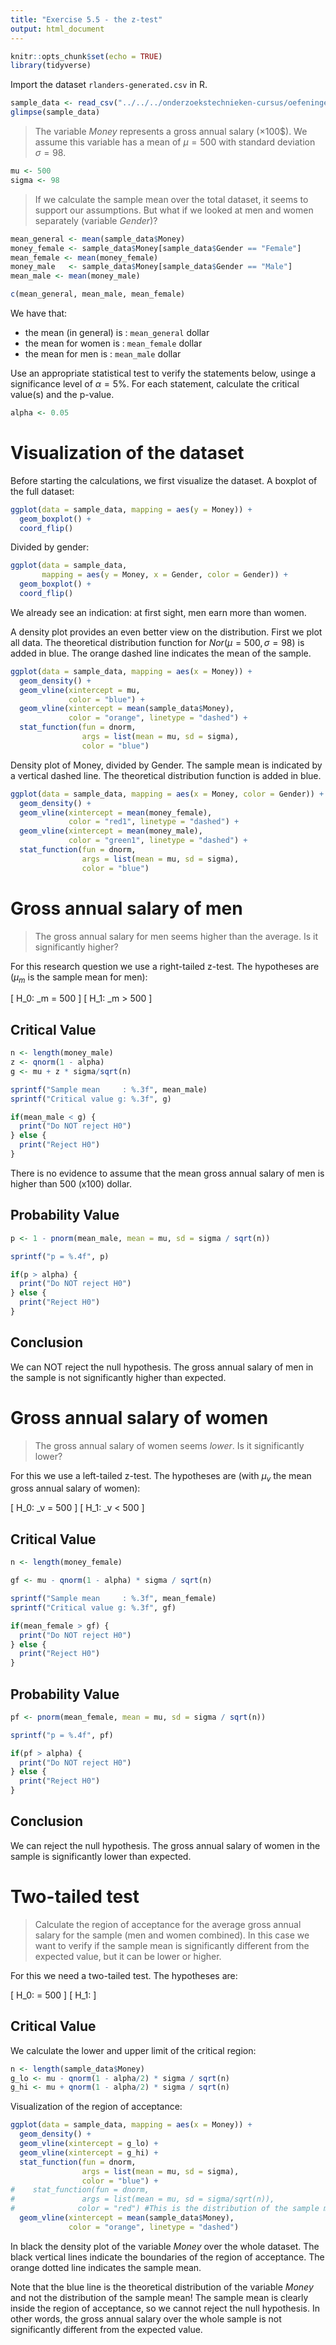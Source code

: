 ```yaml
---
title: "Exercise 5.5 - the z-test"
output: html_document
---
```


```r
knitr::opts_chunk$set(echo = TRUE)
library(tidyverse)
```
Import the dataset `rlanders-generated.csv` in R.

```r
sample_data <- read_csv("../../../onderzoekstechnieken-cursus/oefeningen/datasets/rlanders-generated.csv")
glimpse(sample_data)
```

> The variable *Money* represents a gross annual salary ($\times 100\$$). We assume this variable has a mean of $\mu = 500$ with standard deviation $\sigma = 98$.

```r
mu <- 500
sigma <- 98
```

> If we calculate the sample mean over the total dataset, it seems to support our assumptions. But what if we looked at men and women separately (variable *Gender*)?

```r
mean_general <- mean(sample_data$Money)
money_female <- sample_data$Money[sample_data$Gender == "Female"]
mean_female <- mean(money_female)
money_male   <- sample_data$Money[sample_data$Gender == "Male"]
mean_male <- mean(money_male)

c(mean_general, mean_male, mean_female)
```

We have that:

- the mean (in general) is : `mean_general` dollar
- the mean for women is : `mean_female` dollar
- the mean for men is : `mean_male` dollar

Use an appropriate statistical test to verify the statements below, usinge a significance level of $\alpha = 5\%$. For each statement, calculate the critical value(s) and the p-value.

```r
alpha <- 0.05
```

# Visualization of the dataset

Before starting the calculations, we first visualize the dataset.
A boxplot of the full dataset:

```r
ggplot(data = sample_data, mapping = aes(y = Money)) +
  geom_boxplot() +
  coord_flip()
```

Divided by gender:

```r
ggplot(data = sample_data,
       mapping = aes(y = Money, x = Gender, color = Gender)) +
  geom_boxplot() +
  coord_flip()
```

We already see an indication: at first sight, men earn more than women.

A density plot provides an even better view on the distribution. First we plot all data. The theoretical distribution function for *Nor*$(\mu = 500, \sigma = 98)$ is added in blue. The orange dashed line indicates the mean of the sample.

```r
ggplot(data = sample_data, mapping = aes(x = Money)) +
  geom_density() +
  geom_vline(xintercept = mu,
             color = "blue") +
  geom_vline(xintercept = mean(sample_data$Money),
             color = "orange", linetype = "dashed") +
  stat_function(fun = dnorm,
                args = list(mean = mu, sd = sigma),
                color = "blue")
```

Density plot of Money, divided by Gender. The sample mean is indicated by a vertical dashed line. The theoretical distribution function is added in blue.

```r
ggplot(data = sample_data, mapping = aes(x = Money, color = Gender)) +
  geom_density() +
  geom_vline(xintercept = mean(money_female),
             color = "red1", linetype = "dashed") +
  geom_vline(xintercept = mean(money_male),
             color = "green1", linetype = "dashed") +
  stat_function(fun = dnorm,
                args = list(mean = mu, sd = sigma),
                color = "blue")
```

# Gross annual salary of men

> The gross annual salary for men seems higher than the average. Is it significantly higher?

For this research question we use a right-tailed z-test. The hypotheses are ($\mu_m$ is the sample mean for men):

\[ H_0: \mu_m = 500 \]
\[ H_1: \mu_m > 500 \]

## Critical Value

```r
n <- length(money_male)
z <- qnorm(1 - alpha)
g <- mu + z * sigma/sqrt(n)

sprintf("Sample mean     : %.3f", mean_male)
sprintf("Critical value g: %.3f", g)

if(mean_male < g) {
  print("Do NOT reject H0")
} else {
  print("Reject H0")
}
```
There is no evidence to assume that the mean gross annual salary of men is higher than 500 (x100) dollar. 

## Probability Value

```r
p <- 1 - pnorm(mean_male, mean = mu, sd = sigma / sqrt(n))

sprintf("p = %.4f", p)

if(p > alpha) {
  print("Do NOT reject H0")
} else {
  print("Reject H0")
}
```

## Conclusion

We can NOT reject the null hypothesis. The gross annual salary of men in the sample is not significantly higher than expected.

# Gross annual salary of women

> The gross annual salary of women seems *lower*. Is it significantly lower?

For this we use a left-tailed z-test. The hypotheses are (with $\mu_v$ the mean gross annual salary of women):

\[ H_0: \mu_v = 500 \]
\[ H_1: \mu_v < 500 \]

## Critical Value

```r
n <- length(money_female)

gf <- mu - qnorm(1 - alpha) * sigma / sqrt(n)

sprintf("Sample mean     : %.3f", mean_female)
sprintf("Critical value g: %.3f", gf)

if(mean_female > gf) {
  print("Do NOT reject H0")
} else {
  print("Reject H0")
}
```

## Probability Value

```r
pf <- pnorm(mean_female, mean = mu, sd = sigma / sqrt(n))

sprintf("p = %.4f", pf)

if(pf > alpha) {
  print("Do NOT reject H0")
} else {
  print("Reject H0")
}
```

## Conclusion

We can reject the null hypothesis. The gross annual salary of women in the sample is significantly lower than expected.

# Two-tailed test

> Calculate the region of acceptance for the average gross annual salary for the sample (men and women combined). In this case we want to verify if the sample mean is significantly different from the expected value, but it can be lower or higher.

For this we need a two-tailed test. The hypotheses are:

\[ H_0: \mu = 500 \]
\[ H_1: \mu \ne 500 \]

## Critical Value

We calculate the lower and upper limit of the critical region:

```r
n <- length(sample_data$Money)
g_lo <- mu - qnorm(1 - alpha/2) * sigma / sqrt(n)
g_hi <- mu + qnorm(1 - alpha/2) * sigma / sqrt(n)
```

Visualization of the region of acceptance:

```r
ggplot(data = sample_data, mapping = aes(x = Money)) +
  geom_density() +
  geom_vline(xintercept = g_lo) +
  geom_vline(xintercept = g_hi) +
  stat_function(fun = dnorm,
                args = list(mean = mu, sd = sigma),
                color = "blue") +
#    stat_function(fun = dnorm,
#               args = list(mean = mu, sd = sigma/sqrt(n)),
#              color = "red") #This is the distribution of the sample mean, but this makes the plot unreadable
  geom_vline(xintercept = mean(sample_data$Money),
             color = "orange", linetype = "dashed")
```

In black the density plot of the variable *Money* over the whole dataset. The black vertical lines indicate the boundaries of the region of acceptance. The orange dotted line indicates the sample mean.

Note that the blue line is the theoretical distribution of the variable *Money* and not the distribution of the sample mean! The sample mean is clearly inside the region of acceptance, so we cannot reject the null hypothesis. In other words, the gross annual salary over the whole sample is not significantly different from the expected value.

